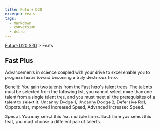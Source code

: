 ```yaml
---
title: Future D20
excerpt: Feats
tags:
  - markdown
  - conversion
  - Astro
---
```






[Future D20 SRD]( / ) > Feats




## Fast Plus


Advancements in science coupled with your drive to excel enable you to progress faster toward becoming a truly dexterous hero.


Benefit: You gain two talents from the Fast hero's talent trees. The talents must be selected from the following list, you cannot select more than one talent from a single talent tree, and you must meet all the prerequisites of a talent to select it. Uncanny Dodge 1, Uncanny Dodge 2, Defensive Roll, Opportunist, Improved Increased Speed, Advanced Increased Speed.


Special: You may select this feat multiple times. Each time you select this feat, you must choose a different pair of talents.



